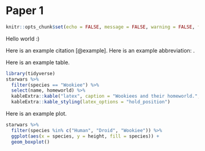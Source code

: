 # Paper 1

```r
knitr::opts_chunk$set(echo = FALSE, message = FALSE, warning = FALSE, fig.width = 6)
```


Hello world :)


Here is an example citation [@example]. Here is an example abbreviation: \nomenclature{LDM}{Lucy D'Agostino McGowan}.

Here is an example table.

```r
library(tidyverse)
starwars %>%
  filter(species == "Wookiee") %>%
  select(name, homeworld) %>%
  kableExtra::kable("latex", caption = "Wookiees and their homeworld.", booktabs = TRUE) %>%
  kableExtra::kable_styling(latex_options = "hold_position")
```

Here is an example plot.

```r
starwars %>%
  filter(species %in% c("Human", "Droid", "Wookiee")) %>%
  ggplot(aes(x = species, y = height, fill = species)) + 
  geom_boxplot()
```

